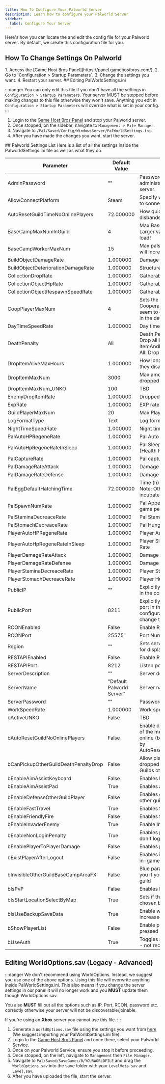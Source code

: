 ```yaml
---
title: How To Configure Your Palworld Server
description: Learn how to configure your Palworld Server 
sidebar:
  label: Configure Your Server
---
```


Here's how you can locate the and edit the config file for your Palworld server. By default, we create this configuration file for you.

## How To Change Settings On Palworld
<Steps>
1. Access the [Game Host Bros Panel](https://panel.gamehostbros.com/).
2. Go to `Configuration > Startup Parameters`.
3. Change the settings you want.
4. Restart your server.
</Steps>
## Editing PalWorldSettings.ini

:::danger
You can only edit this file if you don't have all the settings in `Configuration > Startup Parameters`. Your server MUST be stopped before making changes to this file otherwise they won't save. Anything you edit in `Configuration > Startup Parameters` will override what is set in your config.
:::
<Steps>
1. Login to the [Game Host Bros Panel](https://panel.gamehostbros.com/) and stop your Palworld server.
2. Once stopped, on the sidebar, navigate to `Management > File Manager`.
3. Navigate to `/Pal/Saved/Config/WindowsServer/PalWorldSettings.ini`.
4. After you have made the changes you want, start the server. 
</Steps>
## Palworld Settings List
Here is a list of all the settings inside the PalworldSettings.ini file as well as what they do.

| Parameter                          | Default Value | Description                                                                                                                                         |
|------------------------------------|---------------|-----------------------------------------------------------------------------------------------------------------------------------------------------|
| AdminPassword                      | ""            | Password used to obtain administrative privileges on the server.                                                                                    |
| AllowConnectPlatform               | Steam         | Specify which platforms are allowed to connect. Steam or Xbox                                                                                       |
| AutoResetGuildTimeNoOnlinePlayers  | 72.000000     | How quickly an inactive Guild will be disbanded                                                                                                     |
| BaseCampMaxNumInGuild              | 4             | Max BaseCamp count per guild. Larger value will increase system load!                                                                 |
| BaseCampWorkerMaxNum               | 15            | Max pals per basecamp. Larger value will increase system load.                                                                                      |
| BuildObjectDamageRate              | 1.000000      | Damage to Structure Multiplier                                                                                                                      |
| BuildObjectDeteriorationDamageRate | 1.000000      | Structure Deterioration Rate                                                                                                                        |
| CollectionDropRate                 | 1.000000      | Gatherable Items Multiplier                                                                                                                         |
| CollectionObjectHpRate             | 1.000000      | Gatherable Objects Health Multiplier                                                                                                                |
| CollectionObjectRespawnSpeedRate   | 1.000000      | Gatherable Objects Respawn Interval                                                                                                                 |
| CoopPlayerMaxNum                   | 4             | Sets the maximum player count for a Cooperative game (Currently doesn't seem to do anything, but is included in the default configuration file)     |
| DayTimeSpeedRate                   | 1.000000      | Day time speed                                                                                                                                      |
| DeathPenalty                       | All           | Death Penalty None: No drops, Item: Drop all items except equipment, ItemAndEquipment: Drop all items, All: Drop all items and all Pals on team     |
| DropItemAliveMaxHours              | 1.000000      | How long dropped items stay before they disappear                                                                                                   |
| DropItemMaxNum                     | 3000          | Max amount of items that can be dropped                                                                                                             |
| DropItemMaxNum_UNKO                | 100           | TBD                                                                                                                                                 |
| EnemyDropItemRate                  | 1.000000      | Dropped Items Multiplier                                                                                                                            |
| ExpRate                            | 1.000000      | EXP rate                                                                                                                                            |
| GuildPlayerMaxNum                  | 20            | Max Player Number of Guilds                                                                                                                         |
| LogFormatType                      | Text          | Log format Text or Json                                                                                                                             |
| NightTimeSpeedRate                 | 1.000000      | Night time speed                                                                                                                                    |
| PalAutoHPRegeneRate                | 1.000000      | Pal Auto Health Regeneration Rate                                                                                                                   |
| PalAutoHpRegeneRateInSleep         | 1.000000      | Pal Sleep Health Regeneration Rate (Health Regeneration Rate in Palbox)                                                                             |
| PalCaptureRate                     | 1.000000      | Pal capture rate                                                                                                                                    |
| PalDamageRateAttack                | 1.000000      | Damage from Pals Multiplier                                                                                                                         |
| PalDamageRateDefense               | 1.000000      | Damage to Pals Multiplier                                                                                                                           |
| PalEggDefaultHatchingTime          | 72.000000     | Time (h) to incubate Massive Egg. Note: Other eggs also require time to incubate.                                                                   |
| PalSpawnNumRate                    | 1.000000      | Pal Appearance Rate *Note: Affects game performance                                                                                                 |
| PalStaminaDecreaceRate             | 1.000000      | Pal Stamina Reduction Rate                                                                                                                          |
| PalStomachDecreaceRate             | 1.000000      | Pal Hunger Depletion Rate                                                                                                                           |
| PlayerAutoHPRegeneRate             | 1.000000      | Player Auto Health Regeneration Rate                                                                                                                |
| PlayerAutoHpRegeneRateInSleep      | 1.000000      | Player Sleep Health Regeneration Rate                                                                                                               |
| PlayerDamageRateAttack             | 1.000000      | Damage from Player Multiplier                                                                                                                       |
| PlayerDamageRateDefense            | 1.000000      | Damage to Player Multiplier                                                                                                                         |
| PlayerStaminaDecreaceRate          | 1.000000      | Player Stamina Reduction Rate                                                                                                                       |
| PlayerStomachDecreaceRate          | 1.000000      | Player Hunger Depletion Rate                                                                                                                        |
| PublicIP                           | ""            | Explicitly specify an external public IP in the community server settings                                                                           |
| PublicPort                         | 8211          | Explicitly specify the external public port in the community server configuration. (This setting does not change the server's listen port.)         |
| RCONEnabled                        | False         | Enable RCON                                                                                                                                         |
| RCONPort                           | 25575         | Port Number for RCON                                                                                                                                |
| Region                             | ""            | Sets server region (Seems to just be for display purposes)                                                                                          |
| RESTAPIEnabled                     | False         | Enable REST API                                                                                                                                     |
| RESTAPIPort                        | 8212          | Listen port for REST API                                                                                                                            |
| ServerDescription                  | ""            | Server description                                                                                                                                  |
| ServerName                         | "Default Palworld Server" | Server name                                                                                                                                 |
| ServerPassword                     | ""            | Password required for server login                                                                                                                  |
| WorkSpeedRate                      | 1.000000      | Work speed rate modifier                                                                                                                            |
| bActiveUNKO                        | False         | TBD                                                                                                                                                 |
| bAutoResetGuildNoOnlinePlayers     | False         | Enable disbanding Guilds when none of the member players have been online (based on duration specified by AutoResetGuildTimeNoOnlinePlayers)        |
| bCanPickupOtherGuildDeathPenaltyDrop | False       | Allow players to pick up items dropped on death by players from Guilds other than their own                                                         |
| bEnableAimAssistKeyboard           | False         | Enables keyboard aim assist                                                                                                                         |
| bEnableAimAssistPad                | True          | Enables aim pad aim assist                                                                                                                          |
| bEnableDefenseOtherGuildPlayer     | False         | Enables or disables the defense of other guild players                                                                                              |
| bEnableFastTravel                  | True          | Enables fast travel                                                                                                                                 |
| bEnableFriendlyFire                | False         | Enables friendly fire                                                                                                                               |
| bEnableInvaderEnemy                | True          | Enable Invader                                                                                                                                      |
| bEnableNonLoginPenalty             | True          | Enables penalties for players who don't login over a period of time                                                                                 |
| bEnablePlayerToPlayerDamage        | False         | Enables player to player damage                                                                                                                     |
| bExistPlayerAfterLogout            | False         | Enables if player characters remain in-game after logging out                                                                                       |
| bInvisibleOtherGuildBaseCampAreaFX | False         | Blue parameter circle is invisible to you if you are looking from another guild                                                                     |
| bIsPvP                             | False         | Enables PvP                                                                                                                                         |
| bIsStartLocationSelectByMap        | True          | Sets if the start location can be chosen by using the map                                                                                           |
| bIsUseBackupSaveData               | True          | Enable world backup Disk load will be increased when enabled                                                                                        |
| bShowPlayerList                    | False         | Enable player list when the ESC key is pressed                                                                                                           |
| bUseAuth                           | True          | Toggles server player authentication - not recommended to change                                                                                    |



## Editing WorldOptions.sav (Legacy - Advanced)

:::danger
We don't recommend using WorldOptions. Instead, we suggest you use one of the above options. Using this file will overwrite anything inside PalWorldSettings.ini. This also means if you change the server settings in our panel it will no longer work and you **MUST** update them though WorldOptions.sav.

You also **MUST** fill out all the options such as IP, Port, RCON, password etc. correctly otherwise your server will not be discoverable/joinable.

If you're using an **Xbox** server you cannot use this file.
:::

1. Generate a `WorldOptions.sav` file using the settings you want from [here](https://palworldoptions.com/) (We suggest importing your PalWorldSettings.ini file).
2. Login to the [Game Host Bros Panel](https://panel.gamehostbros.com/) and once there, select your Palworld Service.
3. Once on your Palworld Service, ensure you stop it before proceeding.
4. Once stopped, on the left, navigate to `Management` then `File Manager`.
5. Navigate to `Pal/Saved/SaveGames/0/YOURWORLDFILE` and drag the `WorldOptions.sav` into the save folder with your `LevelMeta.sav` and `Level.sav`.
6. After you have uploaded the file, start the server. 
